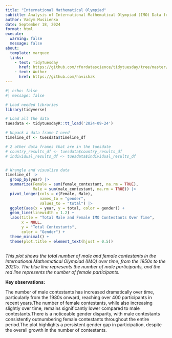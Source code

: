 ```yaml
---
title: "International Mathematical Olympiad"
subtitle: Analysis of International Mathematical Olympiad (IMO) Data from [TidyTuesday](https://github.com/rfordatascience/tidytuesday/tree/master/data/2024/2024-09-24)
author: Vadym Musiienko
date: September 18, 2024
format: html
execute: 
  warning: false
  message: false
about: 
  template: marquee
  links:
    - text: TidyTuesday
      href: https://github.com/rfordatascience/tidytuesday/tree/master/data/2024/2024-09-24
    - text: Author
      href: https://github.com/havishak
---
```


```r
#| echo: false
#| message: false

# Load needed libraries
library(tidyverse)

# Load all the data
tuesdata <- tidytuesdayR::tt_load('2024-09-24')

# Unpack a data frame I need
timeline_df <- tuesdata$timeline_df

# 2 other data frames that are in the tuesdate
# country_results_df <- tuesdata$country_results_df
# individual_results_df <- tuesdata$individual_results_df


# Wrangle and visualize data
timeline_df |> 
  group_by(year) |>
  summarize(Female = sum(female_contestant, na.rm = TRUE),
            Male = sum(male_contestant, na.rm = TRUE)) |>
  pivot_longer(cols = c(Female, Male), 
               names_to = "gender", 
               values_to = "total") |>
  ggplot(aes(x = year, y = total, color = gender)) +
  geom_line(linewidth = 1.2) +
  labs(title = "Total Male and Female IMO Contestants Over Time",
       x = NULL,
       y = "Total Contestants",
       color = "Gender") +
  theme_minimal() +
  theme(plot.title = element_text(hjust = 0.5))
  
```

*This plot shows the total number of male and female contestants in the International Mathematical Olympiad (IMO) over time, from the 1950s to the 2020s. The blue line represents the number of male participants, and the red line represents the number of female participants.*

**Key observations:**

The number of male contestants has increased dramatically over time, particularly from the 1980s onward, reaching over 400 participants in recent years.The number of female contestants, while also increasing slightly over time, remains significantly lower compared to male contestants.There is a noticeable gender disparity, with male contestants consistently outnumbering female contestants throughout the entire period.The plot highlights a persistent gender gap in participation, despite the overall growth in the number of contestants.
